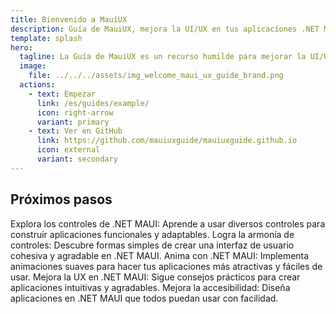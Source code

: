 ```yaml
---
title: Bienvenido a MauiUX
description: Guía de MauiUX, mejora la UI/UX en tus aplicaciones .NET MAUI con consejos simples y prácticos.
template: splash
hero:
  tagline: La Guía de MauiUX es un recurso humilde para mejorar la UI/UX en aplicaciones .NET MAUI. Proporcionamos ejemplos claros y consejos prácticos para ayudarte a crear aplicaciones más intuitivas y atractivas.
  image:
    file: ../../../assets/img_welcome_maui_ux_guide_brand.png
  actions:
    - text: Empezar
      link: /es/guides/example/
      icon: right-arrow
      variant: primary
    - text: Ver en GitHub
      link: https://github.com/mauiuxguide/mauiuxguide.github.io
      icon: external
      variant: secondary
---
```



## Próximos pasos

<CardGrid stagger>
  <Card title="Aprender a usar controles en .NET MAUI" icon="pencil">
    Explora los controles de .NET MAUI: Aprende a usar diversos controles para
    construir aplicaciones funcionales y adaptables.
  </Card>
  <Card title="Armonía de controles en .NET MAUI" icon="add-document">
    Logra la armonía de controles: Descubre formas simples de crear una interfaz
    de usuario cohesiva y agradable en .NET MAUI.
  </Card>
  <Card title="Animaciones en .NET MAUI" icon="setting">
    Anima con .NET MAUI: Implementa animaciones suaves para hacer tus
    aplicaciones más atractivas y fáciles de usar.
  </Card>
  <Card title="UX en .NET MAUI" icon="open-book">
    Mejora la UX en .NET MAUI: Sigue consejos prácticos para crear aplicaciones
    intuitivas y agradables.
  </Card>
  <Card title="Accesibilidad en .NET MAUI" icon="open-book">
    Mejora la accesibilidad: Diseña aplicaciones en .NET MAUI que todos puedan
    usar con facilidad.
  </Card>
</CardGrid>
